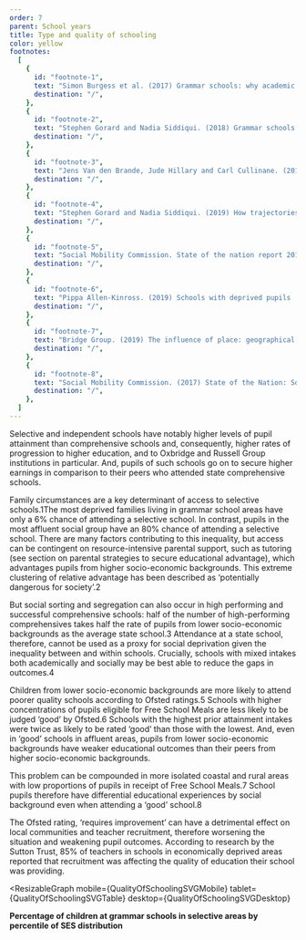 ```yaml
---
order: 7
parent: School years
title: Type and quality of schooling
color: yellow
footnotes:
  [
    {
      id: "footnote-1",
      text: "Simon Burgess et al. (2017) Grammar schools: why academic selection only benefits the very affluent. The Conversation.",
      destination: "/",
    },
    {
      id: "footnote-2",
      text: "Stephen Gorard and Nadia Siddiqui. (2018) Grammar schools in England: a new analysis of social segregation and academic outcomes. British Journal of Sociology of Education. Vol 39: Issue 7.",
      destination: "/",
    },
    {
      id: "footnote-3",
      text: "Jens Van den Brande, Jude Hillary and Carl Cullinane. (2019) Selective Comprehensives: Great Britain. The Sutton Trust.",
      destination: "/",
    },
    {
      id: "footnote-4",
      text: "Stephen Gorard and Nadia Siddiqui. (2019) How trajectories of disadvantage help explain school attainment. SAGE open.",
      destination: "/",
    },
    {
      id: "footnote-5",
      text: "Social Mobility Commission. State of the nation report 2018-2019.",
      destination: "/",
    },
    {
      id: "footnote-6",
      text: "Pippa Allen-Kinross. (2019) Schools with deprived pupils ‘still less likely to be judged good’, admits Ofsted. Schools Week.",
      destination: "/",
    },
    {
      id: "footnote-7",
      text: "Bridge Group. (2019) The influence of place: geographical isolation and progression to higher education.",
      destination: "/",
    },
    {
      id: "footnote-8",
      text: "Social Mobility Commission. (2017) State of the Nation: Social Mobility in Great Britain.",
      destination: "/",
    },
  ]
---
```




<div>
  Selective and independent schools have notably higher levels of pupil
  attainment than comprehensive schools and, consequently, higher rates of
  progression to higher education, and to Oxbridge and Russell Group
  institutions in particular. And, pupils of such schools go on to secure higher
  earnings in comparison to their peers who attended state comprehensive
  schools.

  Family circumstances are a key determinant of access to selective
  schools.<FootnoteLink linkId="footnote-1">1</FootnoteLink>The most deprived
  families living in grammar school areas have only a 6% chance of attending a
  selective school. In contrast, pupils in the most affluent social group have
  an 80% chance of attending a selective school. There are many factors
  contributing to this inequality, but access can be contingent on
  resource-intensive parental support, such as tutoring (see section on parental
  strategies to secure educational advantage), which advantages pupils from
  higher socio-economic backgrounds. This extreme clustering of relative
  advantage has been described as ‘potentially dangerous for
  society’.<FootnoteLink linkId="footnote-2">2</FootnoteLink>

</div>

<ResearchImage imageName="quality-of-schooling.jpg" />

<div>
  But social sorting and segregation can also occur in high performing and
  successful comprehensive schools: half of the number of high-performing
  comprehensives takes half the rate of pupils from lower socio-economic
  backgrounds as the average state school.<FootnoteLink
  linkId="footnote-3">3</FootnoteLink> Attendance at a state school, therefore,
  cannot be used as a proxy for social deprivation given the inequality between
  and within schools. Crucially, schools with mixed intakes both academically
  and socially may be best able to reduce the gaps in outcomes.<FootnoteLink
  linkId="footnote-4">4</FootnoteLink>

  Children from lower socio-economic backgrounds are more likely to attend
  poorer quality schools according to Ofsted ratings.<FootnoteLink
    linkId="footnote-5">5</FootnoteLink> Schools with higher concentrations of
  pupils eligible for Free School Meals are less likely to be judged ‘good’ by
  Ofsted.<FootnoteLink linkId="footnote-6">6</FootnoteLink> Schools with the
  highest prior attainment intakes were twice as likely to be rated ‘good’ than
  those with the lowest. And, even in ‘good’ schools in affluent areas, pupils
  from lower socio-economic backgrounds have weaker educational outcomes than
  their peers from higher socio-economic backgrounds.

</div>

<div>
  This problem can be compounded in more isolated coastal and rural areas with
  low proportions of pupils in receipt of Free School Meals.<FootnoteLink
  linkId="footnote-7">7</FootnoteLink> School pupils therefore have differential
  educational experiences by social background even when attending a ‘good’
  school.<FootnoteLink linkId="footnote-8">8</FootnoteLink>

  The Ofsted rating, ‘requires improvement’ can have a detrimental effect on
  local communities and teacher recruitment, therefore worsening the situation
  and weakening pupil outcomes. According to research by the Sutton Trust, 85%
  of teachers in schools in economically deprived areas reported that
  recruitment was affecting the quality of education their school was providing.

</div>

<ResizableGraph
  mobile={QualityOfSchoolingSVGMobile}
  tablet={QualityOfSchoolingSVGTable}
  desktop={QualityOfSchoolingSVGDesktop}
>
  <strong>
    Percentage of children at grammar schools in selective areas by percentile
    of SES distribution
  </strong>
</ResizableGraph>
